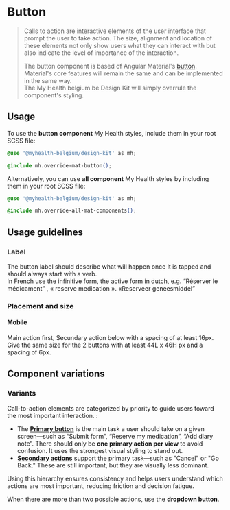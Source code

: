 
<Meta title="Angular Components/Buttons (cta)/Button" of={ButtonStories} />

# Button

> Calls to action are interactive elements of the user interface that prompt the user to take action. The size, alignment and location of these elements not only show users what they can interact with but also indicate the level of importance of the interaction.<br />
>
> The button component is based of Angular Material's [button](https://material.angular.io/components/button). Material's core features will remain the same and can be implemented in the same way.<br />
> The My Health belgium.be Design Kit will simply overrule the component's styling.

## Usage

To use the **button component** My Health styles, include them in your root SCSS file:

```css
@use '@myhealth-belgium/design-kit' as mh;

@include mh.override-mat-button();
```

Alternatively, you can use **all component** My Health styles by including them in your root SCSS file:

```css
@use '@myhealth-belgium/design-kit' as mh;

@include mh.override-all-mat-components();
```

## Usage guidelines

### Label

The button label should describe what will happen once it is tapped and should always start with a verb.<br />
In French use the infinitive form, the active form in dutch, e.g. “Réserver le médicament” , « reserve medication ». «Reserveer geneesmiddel”

### Placement and size

#### Mobile

Main action first, Secundary action below with a spacing of at least 16px.<br />
Give the same size for the 2 buttons with at least 44L x 46H px and a spacing of 6px.

## Component variations

### Variants

<Canvas of={ButtonStories.AllVariants} sourceState="none" />

Call-to-action elements are categorized by priority to guide users toward the most important interaction. :

- The <a href="?path=/story/components-buttons-cta-button--flat">**Primary button**</a> is the main task a user should take on a given screen—such as “Submit form”, “Reserve my medication”, “Add diary note”. There should only be **one primary action per view** to avoid confusion. It uses the strongest visual styling to stand out.
- <a href="?path=/story/components-buttons-cta-button--stroked">**Secondary actions**</a> support the primary task—such as
  "Cancel" or "Go Back." These are still important, but they are visually less dominant.

Using this hierarchy ensures consistency and helps users understand which actions are most important, reducing friction and decision fatigue.

When there are more than two possible actions, use the **dropdown button**.
